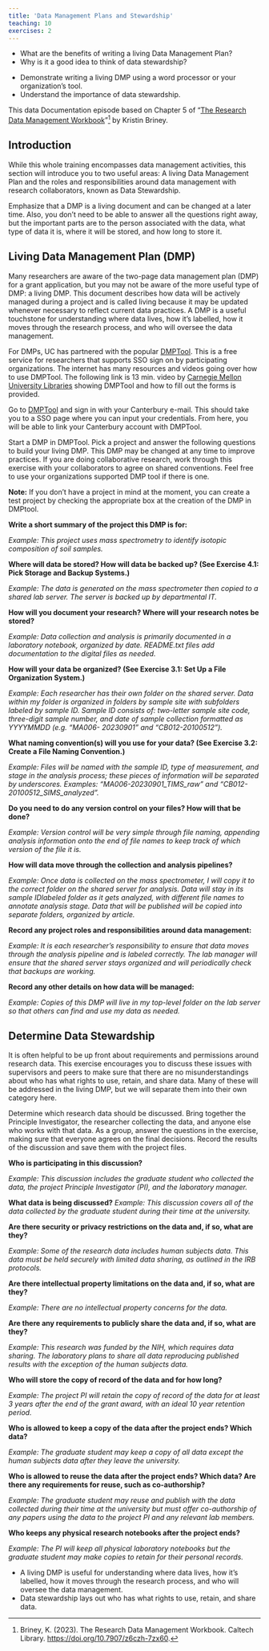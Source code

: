 ```yaml
---
title: 'Data Management Plans and Stewardship'
teaching: 10
exercises: 2
---
```


:::::::::::::::::::::::::::::::::::::: questions 

- What are the benefits of writing a living Data Management Plan?
- Why is it a good idea to think of data stewardship?

::::::::::::::::::::::::::::::::::::::::::::::::

::::::::::::::::::::::::::::::::::::: objectives

- Demonstrate writing a living DMP using a word processor or your organization's tool.
- Understand the importance of data stewardship.

::::::::::::::::::::::::::::::::::::::::::::::::

This data Documentation episode based on Chapter 5 of "[The Research Data Management Workbook](https://doi.org/10.7907/z6czh-7zx60)"[^1] by Kristin Briney.

## Introduction

While this whole training encompasses data management activities, this section will
introduce you to two useful areas: A living Data Management Plan and the roles and
responsibilities around data management with research collaborators, known as Data
Stewardship.

:::::::::::::::::::::::::::::::::::::::::::::::::::::::::::::::::::: instructor

Emphasize that a DMP is a living document and can be changed at a later time. Also, you don't need to be able to answer all the questions right away, but the important parts are to the person associated with the data, what type of data it is, where it will be stored, and how long to store it.

::::::::::::::::::::::::::::::::::::::::::::::::::::::::::::::::::::::::::::::::

## Living Data Management Plan (DMP)

Many researchers are aware of the two-page data management
plan (DMP) for a grant application, but you may not be aware of the more useful
type of DMP: a living DMP. This document describes how data will be actively
managed during a project and is called living because it may be updated whenever necessary to reflect
current data practices. A DMP is a useful touchstone for understanding
where data lives, how it’s labelled, how it moves through the research process,
and who will oversee the data management.

For DMPs, UC has partnered with the popular [DMPTool](https://dmptool.org/). This is a free service for researchers that supports SSO sign on by participating organizations. The internet has many resources and videos going over how to use DMPTool. The following link is 13 min. video by [Carnegie Mellon University Libraries](https://www.youtube.com/watch?v=HWdmbXna2xs)
showing DMPTool and how to fill out the forms is provided.

::::::::::::::::::::::::::::::::::::: challenge

Go to [DMPTool](https://dmptool.org/) and sign in with your Canterbury e-mail. This should take you to a SSO page where you can input your credentials. From here, you will be able to link your Canterbury account with DMPTool.

:::::::::::::::::::::::::::::::::::::::::::::::

::::::::::::::::::::::::::::::::::::: challenge

Start a DMP in DMPTool. Pick a project and answer the following questions to build your
living DMP. This DMP may be changed at any time to improve practices. If
you are doing collaborative research, work through this exercise with your collaborators
to agree on shared conventions. Feel free to use your organizations supported DMP tool if there is one.

**Note:** If you don't have a project in mind at the moment, you can create a test project by checking the appropriate box at the creation of the DMP in DMPtool.

**Write a short summary of the project this DMP is for:**

*Example: This project uses mass spectrometry to identify isotopic composition
of soil samples.*

**Where will data be stored? How will data be backed up? (See Exercise
4.1: Pick Storage and Backup Systems.)**

*Example: The data is generated on the mass spectrometer then copied to a shared
lab server. The server is backed up by departmental IT.*

**How will you document your research? Where will your research
notes be stored?**

*Example: Data collection and analysis is primarily documented in a laboratory
notebook, organized by date. README.txt files add documentation to the digital
files as needed.*

**How will your data be organized? (See Exercise 3.1: Set Up a File
Organization System.)**

*Example: Each researcher has their own folder on the shared server. Data
within my folder is organized in folders by sample site with subfolders labeled by
sample ID. Sample ID consists of: two-letter sample site code, three-digit sample
number, and date of sample collection formatted as YYYYMMDD (e.g. “MA006-
20230901” and “CB012-20100512”).*

**What naming convention(s) will you use for your data? (See Exercise
3.2: Create a File Naming Convention.)**

*Example: Files will be named with the sample ID, type of measurement,
and stage in the analysis process; these pieces of information will be separated
by underscores. Examples: “MA006-20230901_TIMS_raw” and
“CB012-20100512_SIMS_analyzed”.*

**Do you need to do any version control on your files? How will that
be done?**

*Example: Version control will be very simple through file naming, appending
analysis information onto the end of file names to keep track of which version
of the file it is.*

**How will data move through the collection and analysis pipelines?**

*Example: Once data is collected on the mass spectrometer, I will copy it to the
correct folder on the shared server for analysis. Data will stay in its sample IDlabeled
folder as it gets analyzed, with different file names to annotate analysis
stage. Data that will be published will be copied into separate folders, organized
by article.*

**Record any project roles and responsibilities around data management:**

*Example: It is each researcher’s responsibility to ensure that data moves through
the analysis pipeline and is labeled correctly. The lab manager will ensure that
the shared server stays organized and will periodically check that backups are
working.*

**Record any other details on how data will be managed:**

*Example: Copies of this DMP will live in my top-level folder on the lab server
so that others can find and use my data as needed.*

:::::::::::::::::::::::::::::::::::::

## Determine Data Stewardship

It is often helpful to be up front about requirements and permissions
around research data. This exercise encourages you to discuss these
issues with supervisors and peers to make sure that there are no misunderstandings
about who has what rights to use, retain, and share data. Many of these will be
addressed in the living DMP, but we will separate them into their own category
here.

::::::::::::::::::::::::::::::::::::: challenge

Determine which research data should be discussed. Bring together
the Principle Investigator, the researcher collecting the data, and anyone
else who works with that data. As a group, answer the questions in the exercise,
making sure that everyone agrees on the final decisions. Record the results of
the discussion and save them with the project files.

**Who is participating in this discussion?**

*Example: This discussion includes the graduate student who collected the data,
the project Principle Investigator (PI), and the laboratory manager.*

**What data is being discussed?**
*Example: This discussion covers all of the data collected by the graduate student
during their time at the university.*

**Are there security or privacy restrictions on the data and, if so, what
are they?**

*Example: Some of the research data includes human subjects data. This data
must be held securely with limited data sharing, as outlined in the IRB protocols.*

**Are there intellectual property limitations on the data and, if so, what
are they?**

*Example: There are no intellectual property concerns for the data.*

**Are there any requirements to publicly share the data and, if so, what
are they?**

*Example: This research was funded by the NIH, which requires data sharing.
The laboratory plans to share all data reproducing published results with the
exception of the human subjects data.*

**Who will store the copy of record of the data and for how long?**

*Example: The project PI will retain the copy of record of the data for at least 3
years after the end of the grant award, with an ideal 10 year retention period.*

**Who is allowed to keep a copy of the data after the project ends?
Which data?**

*Example: The graduate student may keep a copy of all data except the human
subjects data after they leave the university.*

**Who is allowed to reuse the data after the project ends? Which data?
Are there any requirements for reuse, such as co-authorship?**

*Example: The graduate student may reuse and publish with the data collected
during their time at the university but must offer co-authorship of any papers
using the data to the project PI and any relevant lab members.*

**Who keeps any physical research notebooks after the project ends?**

*Example: The PI will keep all physical laboratory notebooks but the graduate
student may make copies to retain for their personal records.*

:::::::::::::::::::::::::::::::::::::

::::::::::::::::::::::::::::::::::::: keypoints 

- A living DMP is useful for understanding where data lives, how it's labelled, how
it moves through the research process, and who will oversee the data management.
- Data stewardship lays out who has what rights to use, retain, and share data.

::::::::::::::::::::::::::::::::::::::::::::::::

[^1]: Briney, K. (2023). The Research Data Management Workbook. Caltech Library. [https://doi.org/10.7907/z6czh-7zx60](https://doi.org/10.7907/z6czh-7zx60).
